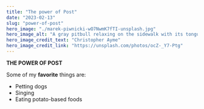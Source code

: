 ```yaml
---
title: "The power of Post"
date: "2023-02-13"
slug: "power-of-post"
hero_image: "./marek-piwnicki-wO7NwmK7fTI-unsplash.jpg"
hero_image_alt: "A gray pitbull relaxing on the sidewalk with its tongue hanging out"
hero_image_credit_text: "Christopher Ayme"
hero_image_credit_link: "https://unsplash.com/photos/ocZ-_Y7-Ptg"
---
```


**THE POWER OF POST**

Some of my **favorite** things are:

* Petting dogs
* Singing
* Eating potato-based foods